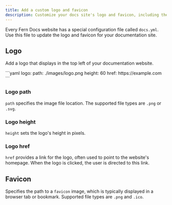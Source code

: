 ---
title: Add a custom logo and favicon
description: Customize your docs site's logo and favicon, including the logo height and its link target.
---

Every Fern Docs website has a special configuration file called `docs.yml`. Use this file to update the logo and favicon for your documentation site.

## Logo

Add a logo that displays in the top left of your documentation website.

<CodeBlock title="docs.yml">
```yaml
logo:
  path: ./images/logo.png
  height: 60
  href: https://example.com
```
</CodeBlock>

### Logo path

`path` specifies the image file location. The supported file types are `.png` or `.svg`.

### Logo height

`height` sets the logo's height in pixels.

### Logo href

`href` provides a link for the logo, often used 
to point to the website's homepage. When the logo is clicked, the user is directed to this link.

## Favicon

Specifies the path to a `favicon` image, which is typically displayed in a 
browser tab or bookmark. Supported file types are `.png` and `.ico`.